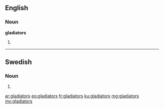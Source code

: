 ==English==

===Noun===
'''gladiators'''

# {{plural of|gladiator}}

----

==Swedish==

===Noun===
{{head|sv|noun form}}

# {{sv-noun-form-indef-gen|gladiator}}

[[ar:gladiators]]
[[eo:gladiators]]
[[fr:gladiators]]
[[ku:gladiators]]
[[mg:gladiators]]
[[my:gladiators]]